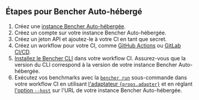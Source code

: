 ## Étapes pour Bencher Auto-hébergé

1. Créez une [instance Bencher Auto-hébergée][bencher self hosted].
2. Créez un compte sur votre instance Bencher Auto-hébergée.
3. Créez un jeton API et ajoutez-le à votre CI en tant que secret.
4. Créez un workflow pour votre CI, comme [GitHub Actions][github actions] ou [GitLab CI/CD][gitlab ci cd].
5. [Installez le Bencher CLI][install bencher cli] dans votre workflow CI.
   Assurez-vous que la version du CLI correspond à la version de votre instance Bencher Auto-hébergée.
6. Exécutez vos benchmarks avec la
   <code><a href="/fr/docs/explanation/bencher-run/">bencher run</a></code>
   sous-commande dans votre workflow CI en utilisant
   <a href={props.url}>l'adaptateur <code>{props.adapter}</code></a>
   et en réglant [l'option `--host`][host option] sur l'URL de votre instance Bencher Auto-hébergée.

[bencher self hosted]: /fr/docs/explanation/bencher-self-hosted/
[bencher sign up]: /auth/signup/
[console users tokens add]: /console/users/tokens/add
[github actions]: /fr/docs/how-to/github-actions/
[gitlab ci cd]: /fr/docs/how-to/gitlab-ci-cd/
[install bencher cli]: /fr/docs/how-to/install-cli/
[adapter rust_criterion]: /fr/docs/explanation/adapters/#-rust-criterion
[host option]: /fr/docs/explanation/bencher-run/#--host-url
